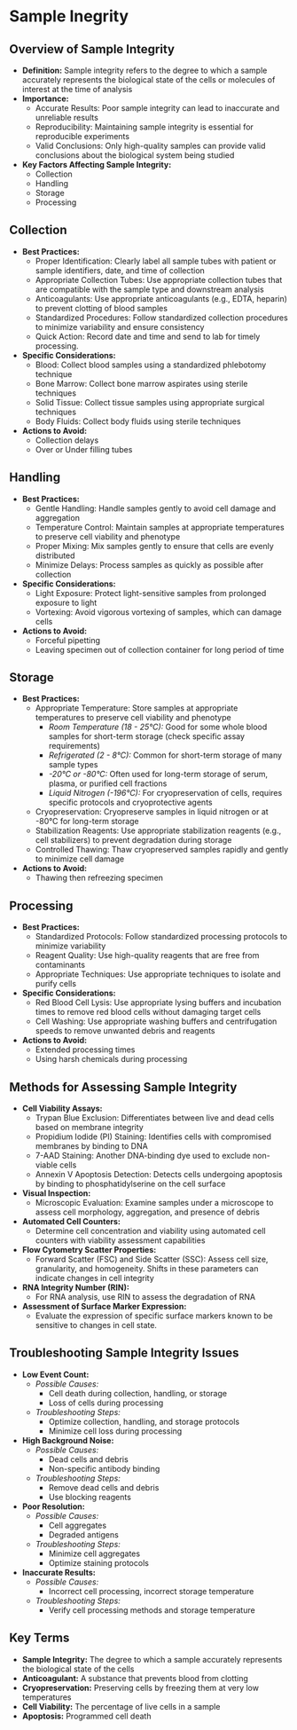 # Sample Inegrity {-}

## **Overview of Sample Integrity** {-}

*   **Definition:** Sample integrity refers to the degree to which a sample accurately represents the biological state of the cells or molecules of interest at the time of analysis
*   **Importance:**
    *   Accurate Results: Poor sample integrity can lead to inaccurate and unreliable results
    *   Reproducibility: Maintaining sample integrity is essential for reproducible experiments
    *   Valid Conclusions: Only high-quality samples can provide valid conclusions about the biological system being studied
*   **Key Factors Affecting Sample Integrity:**
    *   Collection
    *   Handling
    *   Storage
    *   Processing

## **Collection** {-}

*   **Best Practices:**
    *   Proper Identification: Clearly label all sample tubes with patient or sample identifiers, date, and time of collection
    *   Appropriate Collection Tubes: Use appropriate collection tubes that are compatible with the sample type and downstream analysis
    *   Anticoagulants: Use appropriate anticoagulants (e.g., EDTA, heparin) to prevent clotting of blood samples
    *   Standardized Procedures: Follow standardized collection procedures to minimize variability and ensure consistency
    *   Quick Action: Record date and time and send to lab for timely processing.
*   **Specific Considerations:**
    *   Blood: Collect blood samples using a standardized phlebotomy technique
    *   Bone Marrow: Collect bone marrow aspirates using sterile techniques
    *   Solid Tissue: Collect tissue samples using appropriate surgical techniques
    *   Body Fluids: Collect body fluids using sterile techniques
*   **Actions to Avoid:**
    *   Collection delays
    *   Over or Under filling tubes

## **Handling** {-}

*   **Best Practices:**
    *   Gentle Handling: Handle samples gently to avoid cell damage and aggregation
    *   Temperature Control: Maintain samples at appropriate temperatures to preserve cell viability and phenotype
    *   Proper Mixing: Mix samples gently to ensure that cells are evenly distributed
    *   Minimize Delays: Process samples as quickly as possible after collection
*   **Specific Considerations:**
    *   Light Exposure: Protect light-sensitive samples from prolonged exposure to light
    *   Vortexing: Avoid vigorous vortexing of samples, which can damage cells
*   **Actions to Avoid:**
    *   Forceful pipetting
    *   Leaving specimen out of collection container for long period of time

## **Storage** {-}

*   **Best Practices:**
    *   Appropriate Temperature: Store samples at appropriate temperatures to preserve cell viability and phenotype
        *   *Room Temperature (18 - 25°C):* Good for some whole blood samples for short-term storage (check specific assay requirements)
        *   *Refrigerated (2 - 8°C):* Common for short-term storage of many sample types
        *   *-20°C or -80°C:* Often used for long-term storage of serum, plasma, or purified cell fractions
        *   *Liquid Nitrogen (-196°C):* For cryopreservation of cells, requires specific protocols and cryoprotective agents
    *   Cryopreservation: Cryopreserve samples in liquid nitrogen or at -80°C for long-term storage
    *   Stabilization Reagents: Use appropriate stabilization reagents (e.g., cell stabilizers) to prevent degradation during storage
    *   Controlled Thawing: Thaw cryopreserved samples rapidly and gently to minimize cell damage
*   **Actions to Avoid:**
    *   Thawing then refreezing specimen

## **Processing** {-}

*   **Best Practices:**
    *   Standardized Protocols: Follow standardized processing protocols to minimize variability
    *   Reagent Quality: Use high-quality reagents that are free from contaminants
    *   Appropriate Techniques: Use appropriate techniques to isolate and purify cells
*   **Specific Considerations:**
    *   Red Blood Cell Lysis: Use appropriate lysing buffers and incubation times to remove red blood cells without damaging target cells
    *   Cell Washing: Use appropriate washing buffers and centrifugation speeds to remove unwanted debris and reagents
*   **Actions to Avoid:**
    *   Extended processing times
    *   Using harsh chemicals during processing

## **Methods for Assessing Sample Integrity** {-}

*   **Cell Viability Assays:**
    *   Trypan Blue Exclusion: Differentiates between live and dead cells based on membrane integrity
    *   Propidium Iodide (PI) Staining: Identifies cells with compromised membranes by binding to DNA
    *   7-AAD Staining: Another DNA-binding dye used to exclude non-viable cells
    *   Annexin V Apoptosis Detection: Detects cells undergoing apoptosis by binding to phosphatidylserine on the cell surface
*   **Visual Inspection:**
    *   Microscopic Evaluation: Examine samples under a microscope to assess cell morphology, aggregation, and presence of debris
*   **Automated Cell Counters:**
    *   Determine cell concentration and viability using automated cell counters with viability assessment capabilities
*   **Flow Cytometry Scatter Properties:**
    *   Forward Scatter (FSC) and Side Scatter (SSC): Assess cell size, granularity, and homogeneity. Shifts in these parameters can indicate changes in cell integrity
*   **RNA Integrity Number (RIN):**
    *   For RNA analysis, use RIN to assess the degradation of RNA
*   **Assessment of Surface Marker Expression:**
    *   Evaluate the expression of specific surface markers known to be sensitive to changes in cell state.

## **Troubleshooting Sample Integrity Issues** {-}

*   **Low Event Count:**
    *   *Possible Causes:*
        *   Cell death during collection, handling, or storage
        *   Loss of cells during processing
    *   *Troubleshooting Steps:*
        *   Optimize collection, handling, and storage protocols
        *   Minimize cell loss during processing
*   **High Background Noise:**
    *   *Possible Causes:*
        *   Dead cells and debris
        *   Non-specific antibody binding
    *   *Troubleshooting Steps:*
        *   Remove dead cells and debris
        *   Use blocking reagents
*   **Poor Resolution:**
    *   *Possible Causes:*
        *   Cell aggregates
        *   Degraded antigens
    *   *Troubleshooting Steps:*
        *   Minimize cell aggregates
        *   Optimize staining protocols
*   **Inaccurate Results:**
    *   *Possible Causes:*
        *   Incorrect cell processing, incorrect storage temperature
    *   *Troubleshooting Steps:*
        *   Verify cell processing methods and storage temperature

## **Key Terms** {-}

*   **Sample Integrity:** The degree to which a sample accurately represents the biological state of the cells
*   **Anticoagulant:** A substance that prevents blood from clotting
*   **Cryopreservation:** Preserving cells by freezing them at very low temperatures
*   **Cell Viability:** The percentage of live cells in a sample
*   **Apoptosis:** Programmed cell death